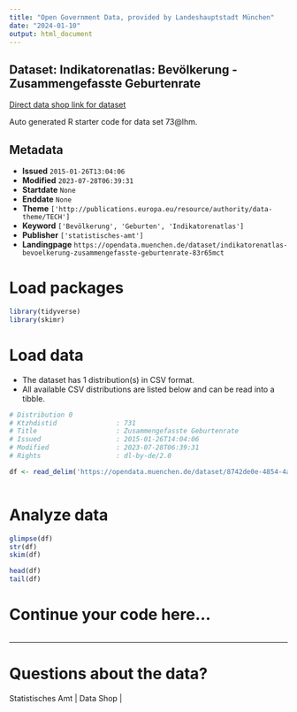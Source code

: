 ```yaml
---
title: "Open Government Data, provided by Landeshauptstadt München"
date: "2024-01-10"
output: html_document
---
```


## Dataset: Indikatorenatlas: Bevölkerung - Zusammengefasste Geburtenrate

[Direct data shop link for dataset](https://opendata.muenchen.de/dataset/indikatorenatlas-bevoelkerung-zusammengefasste-geburtenrate-83r65mct)

Auto generated R starter code for data set 73@lhm.

## Metadata

- **Issued** `2015-01-26T13:04:06`
- **Modified** `2023-07-28T06:39:31`
- **Startdate** `None`
- **Enddate** `None`
- **Theme** `['http://publications.europa.eu/resource/authority/data-theme/TECH']`
- **Keyword** `['Bevölkerung', 'Geburten', 'Indikatorenatlas']`
- **Publisher** `['statistisches-amt']`
- **Landingpage** `https://opendata.muenchen.de/dataset/indikatorenatlas-bevoelkerung-zusammengefasste-geburtenrate-83r65mct`


# Load packages

```r

library(tidyverse)
library(skimr)

```

# Load data

-   The dataset has 1 distribution(s) in CSV format.
-   All available CSV distributions are listed below and can be read into a tibble.

```r

# Distribution 0
# Ktzhdistid               : 731
# Title                    : Zusammengefasste Geburtenrate
# Issued                   : 2015-01-26T14:04:06
# Modified                 : 2023-07-28T06:39:31
# Rights                   : dl-by-de/2.0

df <- read_delim('https://opendata.muenchen.de/dataset/8742de0e-4854-4a6d-8e8f-97b00450e08a/resource/94a2515e-65cb-47be-b337-bdb0d01e853a/download/indikat_bevoelkerung_zusammengefasste_geburtenrate_240723.csv')



```

# Analyze data

```r

glimpse(df)
str(df)
skim(df)

head(df)
tail(df)

```

# Continue your code here...

```r

```

------------------------------------------------------------------------

# Questions about the data?

Statistisches Amt | Data Shop | 
